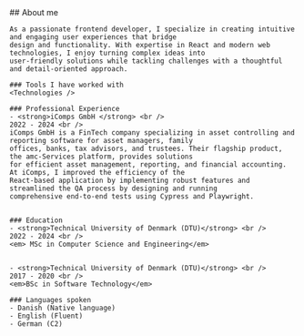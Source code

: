 
<Section addTopPadding={false} id="about" class="bg-secondary">
  <Prose class="mx-auto">
    ## About me

    As a passionate frontend developer, I specialize in creating intuitive and engaging user experiences that bridge
    design and functionality. With expertise in React and modern web technologies, I enjoy turning complex ideas into
    user-friendly solutions while tackling challenges with a thoughtful and detail-oriented approach.

    ### Tools I have worked with
    <Technologies />

    ### Professional Experience
    - <strong>iComps GmbH </strong> <br />
    2022 - 2024 <br />
    iComps GmbH is a FinTech company specializing in asset controlling and reporting software for asset managers, family
    offices, banks, tax advisors, and trustees. Their flagship product, the amc-Services platform, provides solutions
    for efficient asset management, reporting, and financial accounting. At iComps, I improved the efficiency of the
    React-based application by implementing robust features and streamlined the QA process by designing and running
    comprehensive end-to-end tests using Cypress and Playwright.


    ### Education
    - <strong>Technical University of Denmark (DTU)</strong> <br />
    2022 - 2024 <br />
    <em> MSc in Computer Science and Engineering</em>


    - <strong>Technical University of Denmark (DTU)</strong> <br />
    2017 - 2020 <br />
    <em>BSc in Software Technology</em>

    ### Languages spoken
    - Danish (Native language)
    - English (Fluent)
    - German (C2)

  </Prose>
</Section>